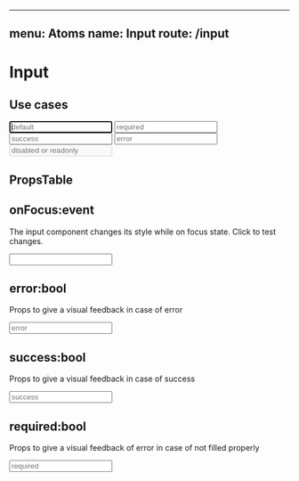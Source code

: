 
---
menu: Atoms
name: Input
route: /input
---


# Input

## Use cases

<div>
  <Input autoFocus placeholder='default' />
  <Input required placeholder='required' />
  <Input success placeholder='success' />
  <Input error placeholder='error' />
  <Input disabled placeholder='disabled or readonly' />
</div>

## PropsTable

<PropsTable of={Input} />

## onFocus:event

The input component changes its style while on focus state. Click to test changes.

<Playground>
  <Input />
</Playground>

## error:bool

Props to give a visual feedback in case of error

<Playground>
  <Input error placeholder='error' />
</Playground>

## success:bool

Props to give a visual feedback in case of success

<Playground>
  <Input success placeholder='success' />
</Playground>

## required:bool

Props to give a visual feedback of error in case of not filled properly

<Playground>
  <Input required placeholder='required' />
</Playground>